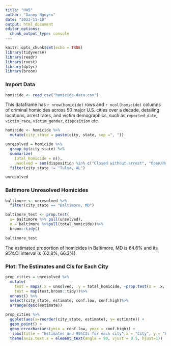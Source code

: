 ```yaml
---
title: "HW5"
author: "Danny Nguyen"
date: "2023-11-10"
output: html_document
editor_options: 
  chunk_output_type: console
---
```


```r
knitr::opts_chunk$set(echo = TRUE)
library(tidyverse)
library(readr)
library(rvest)
library(dplyr)
library(broom)
```

### Import Data
```r
homicide <- read_csv("homicide-data.csv")
```
This dataframe has `r nrow(homicide)` rows and `r ncol(homicide)` columns of criminal homicides across 50 major U.S. cities over a decade, detailing locations, arrest rates, and victim demographics, such as `reported_date`, `victim_race`, `victim_gender`, `disposition` etc. 

```r
homicide <- homicide %>% 
  mutate(city_state = paste(city, state, sep =", ")) 

unresolved = homicide %>% 
  group_by(city_state) %>% 
  summarize( 
    total_homicide = n(),
    unsolved = sum(disposition %in% c("Closed without arrest", "Open/No arrest"))) %>%
  filter(city_state != "Tulsa, AL")

unresolved
```

### Baltimore Unresolved Homicides
```r
baltimore <- unresolved %>% 
  filter(city_state == "Baltimore, MD")

baltimore_test <- prop.test(
  x= baltimore %>% pull(unsolved),
  n = baltimore %>%pull(total_homicide))%>% 
  broom::tidy()

baltimore_test
```
The estimated proportion of homicides in Baltimore, MD is 64.6% and its 95%CI interval is (62.8%, 66.3%).

### Plot: The Estimates and CIs for Each City
```r
prop_cities = unresolved %>% 
  mutate(
    test = map2(.x = unsolved, .y = total_homicide, ~prop.test(x = .x, n = .y)),
    test = map(test,broom::tidy))%>%
  unnest() %>%
  select(city_state, estimate, conf.low, conf.high)%>%
  arrange(desc(estimate))

prop_cities %>%
  ggplot(aes(x=reorder(city_state, estimate), y= estimate)) + 
  geom_point() + 
  geom_errorbar(aes(ymin = conf.low, ymax = conf.high)) +
   labs(title = "Estimates and 95%CIs for each city",x = "City", y = "Proportion of unsolved homicides") +   
  theme(axis.text.x = element_text(angle = 90, vjust = 0.5, hjust=1))
```


